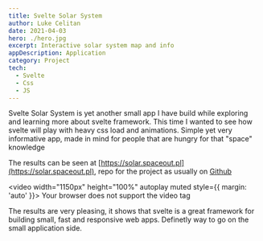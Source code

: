 ```yaml
---
title: Svelte Solar System
author: Luke Celitan
date: 2021-04-03
hero: ./hero.jpg
excerpt: Interactive solar system map and info
appDescription: Application
category: Project
tech:
  - Svelte
  - Css
  - JS
---
```


Svelte Solar System is yet another small app I have build while exploring and learning more about svelte framework.
This time I wanted to see how svelte will play with heavy css load and animations.
Simple yet very informative app, made in mind for people that are hungry for that "space" knowledge

The results can be seen at  [https://solar.spaceout.pl](https://solar.spaceout.pl), repo for the project as usually on [Github](https://github.com/MassivDash/svelte-solar-system)

<video width="1150px" height="100%" autoplay muted style={{ margin: 'auto' }}>
  <source src="solar.mp4" type="video/mp4" />
  Your browser does not support the video tag
</video>

The results are very pleasing, it shows that svelte is a great framework for building small, fast and responsive web apps. Definetly way to go on the small application side. 
